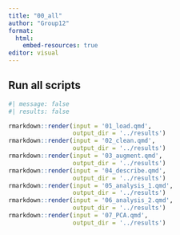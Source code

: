 ```yaml
---
title: "00_all"
author: "Group12"
format:
  html:
    embed-resources: true
editor: visual
---
```


## Run all scripts

```r

#| message: false
#| results: false

rmarkdown::render(input = '01_load.qmd',
                  output_dir = '../results')
rmarkdown::render(input = '02_clean.qmd',
                  output_dir = '../results')
rmarkdown::render(input = '03_augment.qmd',
                  output_dir = '../results')
rmarkdown::render(input = '04_describe.qmd',
                  output_dir = '../results')
rmarkdown::render(input = '05_analysis_1.qmd',
                  output_dir = '../results')
rmarkdown::render(input = '06_analysis_2.qmd',
                  output_dir = '../results')
rmarkdown::render(input = '07_PCA.qmd',
                  output_dir = '../results')

```
